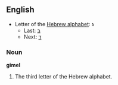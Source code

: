 ==English==

* Letter of the [[Wikipedia:Hebrew alphabet|Hebrew alphabet]]: &#1490;
** Last: [[Beth|&#1489;]]
** Next: [[Daleth|&#1491;]]

===Noun===

'''gimel'''

# The third letter of the Hebrew alphabet.